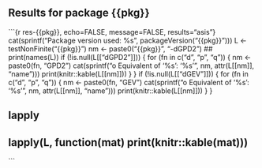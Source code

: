 ## Results for package {{pkg}}

```{r res-{{pkg}}, echo=FALSE, message=FALSE, results="asis"}
cat(sprintf("Package version used: %s\n\n", packageVersion("{{pkg}}")))
L <- testNonFinite("{{pkg}}")
nm <- paste0("{{pkg}}", "-dGPD2")
## print(names(L))
if (!is.null(L[["dGPD2"]])) {
    for (fn in c("d", "p", "q")) {
        nm <- paste0(fn, "GPD2")
        cat(sprintf("o Equivalent of '%s': '%s'\n",
                    nm, attr(L[[nm]], "name")))
        print(knitr::kable(L[[nm]]))
    }
}
if (!is.null(L[["dGEV"]])) {
    for (fn in c("d", "p", "q")) {
        nm <- paste0(fn, "GEV")
        cat(sprintf("o Equivalent of '%s': '%s'\n",
                    nm, attr(L[[nm]], "name")))
        print(knitr::kable(L[[nm]]))
    }
}

## lapply
## lapply(L, function(mat) print(knitr::kable(mat)))
```
